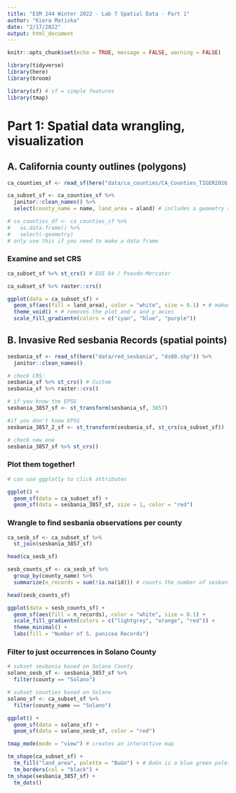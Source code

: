```yaml
---
title: "ESM 244 Winter 2022 - Lab 7 Spatial Data - Part 1"
author: "Kiera Matiska"
date: "2/17/2022"
output: html_document
---
```


```r
knitr::opts_chunk$set(echo = TRUE, message = FALSE, warning = FALSE)

library(tidyverse)
library(here)
library(broom)

library(sf) # sf = simple features
library(tmap)
```

# Part 1: Spatial data wrangling, visualization

## A. California county outlines (polygons)

```r
ca_counties_sf <- read_sf(here("data/ca_counties/CA_Counties_TIGER2016.shp"))

ca_subset_sf <- ca_counties_sf %>% 
  janitor::clean_names() %>% 
  select(county_name = name, land_area = aland) # includes a geometry section because it came from a .shp file

# ca_counties_df <- ca_counties_sf %>% 
#   as.data.frame() %>% 
#   select(-geometry)
# only use this if you need to make a data frame
```

### Examine and set CRS

```r
ca_subset_sf %>% st_crs() # EGS 84 / Pseudo-Mercator

ca_subset_sf %>% raster::crs()
```

```r
ggplot(data = ca_subset_sf) +
  geom_sf(aes(fill = land_area), color = "white", size = 0.1) + # makes a map
  theme_void() + # removes the plot and x and y axies
  scale_fill_gradientn(colors = c("cyan", "blue", "purple"))
```

## B. Invasive Red sesbania Records (spatial points)

```r
sesbania_sf <- read_sf(here("data/red_sesbania", "ds80.shp")) %>% 
  janitor::clean_names()

# check CRS:
sesbania_sf %>% st_crs() # Custom
sesbania_sf %>% raster::crs()

# if you know the EPSG
sesbania_3857_sf <- st_transform(sesbania_sf, 3857)

#if you don't know EPSG
sesbania_3857_2_sf <- st_transform(sesbania_sf, st_crs(ca_subset_sf))

# check new one
sesbania_3857_sf %>% st_crs()
```

### Plot them together!

```r
# can use ggplotly to click attributes

ggplot() +
  geom_sf(data = ca_subset_sf) +
  geom_sf(data = sesbania_3857_sf, size = 1, color = "red")
```

### Wrangle to find sesbania observations per county

```r
ca_sesb_sf <- ca_subset_sf %>% 
  st_join(sesbania_3857_sf)

head(ca_sesb_sf)
```

```r
sesb_counts_sf <- ca_sesb_sf %>% 
  group_by(county_name) %>% 
  summarize(n_records = sum(!is.na(id))) # counts the number of sesbania in each county without dropping the counties that do not have any

head(sesb_counts_sf)
```

```r
ggplot(data = sesb_counts_sf) +
  geom_sf(aes(fill = n_records), color = "white", size = 0.1) +
  scale_fill_gradientn(colors = c("lightgrey", "orange", "red")) +
  theme_minimal() +
  labs(fill = "Number of S. punicea Records")
```

### Filter to just occurrences in Solano County

```r
# subset sesbonia based on Solano County
solano_sesb_sf <- sesbania_3857_sf %>% 
  filter(county == "Solano")

# subset counties based on Solano
solano_sf <- ca_subset_sf %>% 
  filter(county_name == "Solano")

ggplot() +
  geom_sf(data = solano_sf) +
  geom_sf(data = solano_sesb_sf, color = "red")
```

```r
tmap_mode(mode = "view") # creates an interactive map

tm_shape(ca_subset_sf) +
  tm_fill("land_area", palette = "BuGn") + # BuGn is a blue green palette fill
  tm_borders(col = "black") +
tm_shape(sesbania_3857_sf) +
  tm_dots()
```
